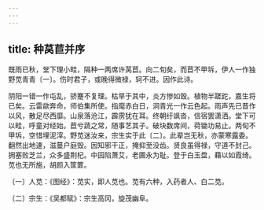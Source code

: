 ```yaml
---
---
---
```

title: 种莴苣并序
---




既雨已秋，堂下理小畦，隔种一两席许莴苣。向二旬矣，而苣不甲坼，伊人一作独野苋青青〔一〕。伤时君子，或晚得微禄，轲不进。因作此诗。

阴阳一错一作屯乱，骄蹇不复理。枯旱于其中，炎方惨如毁。植物半蹉跎，嘉生将已矣。云雷歘奔命，师伯集所使。指麾赤白日，洞青光一作云色起。雨声先已晋作以风，散足尽西靡。山泉落沧江，霹雳犹在耳。终朝纡飒沓，信宿罢潇洒。堂下可以畦，呼童对经始。苣兮蔬之常，随事艺其子。破块数席间，荷锄功易止。两旬不甲坼，空惜埋泥滓。野苋迷汝来，宗生实于此〔二〕。此辈岂无秋，亦蒙寒露委。翻然出地速，滋蔓户庭毁。因知邪干正，掩抑至没齿。贤良虽得禄，守道不封己。拥塞败芝兰，众多盛荆杞。中园陷萧艾，老圃永为耻。登于白玉盘，藉以如霞绮。苋也无所施，胡颜入筐篚。

〔一〕人苋：《图经》：苋实，即人苋也。苋有六种，入药者人、白二苋。

〔二〕宗生：《吴都赋》：宗生高冈，旋茂幽阜。